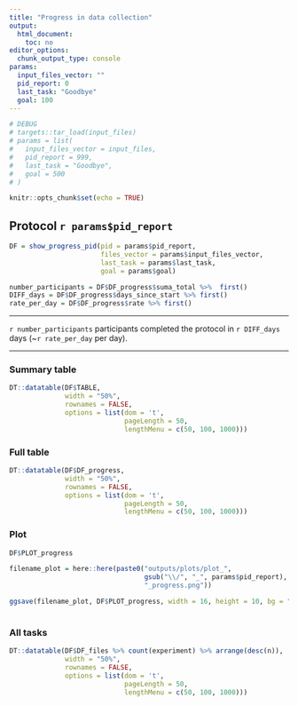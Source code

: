 ```yaml
---
title: "Progress in data collection"
output: 
  html_document: 
    toc: no
editor_options: 
  chunk_output_type: console
params:
  input_files_vector: ""
  pid_report: 0
  last_task: "Goodbye"
  goal: 100
---
```

  

```r

# DEBUG
# targets::tar_load(input_files)
# params = list(
#   input_files_vector = input_files,
#   pid_report = 999,
#   last_task = "Goodbye",
#   goal = 500
# )

knitr::opts_chunk$set(echo = TRUE)

```


## Protocol `r params$pid_report` {.tabset}


```r

DF = show_progress_pid(pid = params$pid_report, 
                       files_vector = params$input_files_vector, 
                       last_task = params$last_task, 
                       goal = params$goal)

number_participants = DF$DF_progress$suma_total %>%  first()
DIFF_days = DF$DF_progress$days_since_start %>% first()
rate_per_day = DF$DF_progress$rate %>% first()

```

---  

`r number_participants` participants completed the protocol in `r DIFF_days` days (~`r rate_per_day` per day).   

---  


### Summary table  


```r
DT::datatable(DF$TABLE,
              width = "50%",
              rownames = FALSE,
              options = list(dom = 't',
                             pageLength = 50,
                             lengthMenu = c(50, 100, 1000)))
```

### Full table  

```r
DT::datatable(DF$DF_progress,
              width = "50%",
              rownames = FALSE,
              options = list(dom = 't',
                             pageLength = 50,
                             lengthMenu = c(50, 100, 1000)))
```

### Plot

```r

DF$PLOT_progress

filename_plot = here::here(paste0("outputs/plots/plot_", 
                                  gsub("\\/", "_", params$pid_report), # So it works in dev protocols
                                  "_progress.png"))

ggsave(filename_plot, DF$PLOT_progress, width = 16, height = 10, bg = "white")
  
```

### All tasks

```r
DT::datatable(DF$DF_files %>% count(experiment) %>% arrange(desc(n)),
              width = "50%",
              rownames = FALSE,
              options = list(dom = 't',
                             pageLength = 50,
                             lengthMenu = c(50, 100, 1000)))
```

